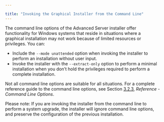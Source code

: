 ---

title: "Invoking the Graphical Installer from the Command Line"
---

<div id="invoking_the_graphical_installer_from_the_command_line" class="registered_link"></div>

The command line options of the Advanced Server installer offer functionality for Windows systems that reside in situations where a graphical installation may not work because of limited resources or privileges. You can:

- Include the `--mode unattended` option when invoking the installer to perform an installation without user input.
- Invoke the installer with the `--extract-only` option to perform a minimal installation when you don’t hold the privileges required to perform a complete installation.

Not all command line options are suitable for all situations. For a complete reference guide to the command line options, see Section [3.2.3](https://www.enterprisedb.com/edb-docs/d/edb-postgres-advanced-server/installation-getting-started/installation-guide-for-windows/11/EDB_Postgres_Advanced_Server_Installation_Guide_Windows.1.12.html#pID0E0SK0HA), *Reference - Command Line Options*.

Please note: If you are invoking the installer from the command line to perform a system upgrade, the installer will ignore command line options, and preserve the configuration of the previous installation.